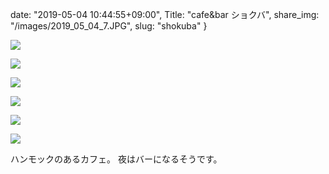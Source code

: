 date: "2019-05-04 10:44:55+09:00",
Title: "cafe&bar ショクバ",
share_img: "/images/2019_05_04_7.JPG",
slug: "shokuba"
}

![](/images/2019_05_04_6.JPG)

![](/images/2019_05_04_7.JPG)

![](/images/2019_05_04_8.JPG)

![](/images/2019_05_04_9.JPG)

![](/images/2019_05_04_10.JPG)

![](/images/2019_05_04_11.JPG)

ハンモックのあるカフェ。
夜はバーになるそうです。

